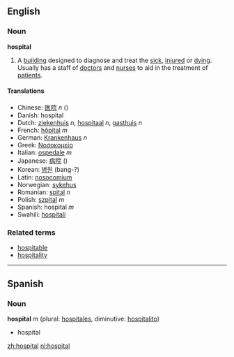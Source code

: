== English ==
===Noun===
'''hospital'''

#A [[building]] designed to diagnose and treat the [[sick]], [[injured]] or [[dying]].  Usually has a staff of [[doctor]]s and [[nurse]]s to aid in the treatment of [[patient]]s.

====Translations====
*Chinese: [[医院]] ''n'' ()
*Danish: hospital
*Dutch: [[ziekenhuis]] ''n'', [[hospitaal]] ''n'', [[gasthuis]] ''n''
*French: [[hôpital]] ''m''
*German: [[Krankenhaus]] ''n''
*Greek: [[Νοσοκομείο]]
*Italian: [[ospedale]] ''m''
*Japanese: [[病院]] ()
*Korean: [[병원]] (bang-?)
*Latin: [[nosocomium]]
*Norwegian: [[sykehus]]
*Romanian: [[spital]] ''n''
*Polish: [[szpital]] ''m''
*Spanish: hospital ''m''
*Swahili: [[hospitali]]

===Related terms===
*[[hospitable]]
*[[hospitality]]

----

== Spanish ==
===Noun===
'''hospital''' ''m'' (plural: [[hospitales]], diminutive: [[hospitalito]])

* hospital

{{Wikipedia}}

[[zh:hospital]]
[[nl:hospital]]